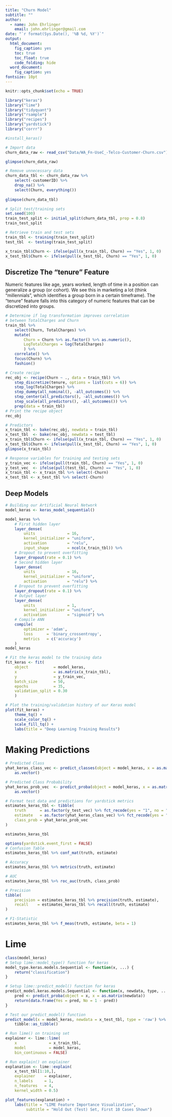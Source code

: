 ```yaml
---
title: "Churn Model"
subtitle: ""
author:
  - name: John Ehrlinger
    email: john.ehrlinger@gmail.com
date: "`r format(Sys.Date(), '%B %d, %Y')`"
output:
  html_document:
    fig_caption: yes
    toc: true
    toc_float: true
    code_folding: hide
  word_document:
    fig_caption: yes
fontsize: 10pt
---
```


```r
knitr::opts_chunk$set(echo = TRUE)

library("keras")
library("lime")
library("tidyquant")
library("rsample")
library("recipes")
library("yardstick")
library("corrr")

#install_keras()

# Import data
churn_data_raw <- read_csv("Data/WA_Fn-UseC_-Telco-Customer-Churn.csv")

glimpse(churn_data_raw)
```

```r

# Remove unnecessary data
churn_data_tbl <- churn_data_raw %>%
    select(-customerID) %>%
    drop_na() %>%
    select(Churn, everything())
    
glimpse(churn_data_tbl)
```

```r
# Split test/training sets
set.seed(100)
train_test_split <- initial_split(churn_data_tbl, prop = 0.8)
train_test_split
```

```r
# Retrieve train and test sets
train_tbl <- training(train_test_split)
test_tbl  <- testing(train_test_split) 

x_train_tbl$Churn <- ifelse(pull(x_train_tbl, Churn) == "Yes", 1, 0)
x_test_tbl$Churn <- ifelse(pull(x_test_tbl, Churn) == "Yes", 1, 0)

```

## Discretize The “tenure” Feature

Numeric features like age, years worked, length of time in a position can generalize a group (or cohort). We see this in marketing a lot (think “millennials”, which identifies a group born in a certain timeframe). The “tenure” feature falls into this category of numeric features that can be discretized into groups.

```r
# Determine if log transformation improves correlation 
# between TotalCharges and Churn
train_tbl %>%
    select(Churn, TotalCharges) %>%
    mutate(
        Churn = Churn %>% as.factor() %>% as.numeric(),
        LogTotalCharges = log(TotalCharges)
        ) %>%
    correlate() %>%
    focus(Churn) %>%
    fashion()

```



```r

# Create recipe
rec_obj <- recipe(Churn ~ ., data = train_tbl) %>%
    step_discretize(tenure, options = list(cuts = 6)) %>%
    step_log(TotalCharges) %>%
    step_dummy(all_nominal(), -all_outcomes()) %>%
    step_center(all_predictors(), -all_outcomes()) %>%
    step_scale(all_predictors(), -all_outcomes()) %>%
    prep(data = train_tbl)
# Print the recipe object
rec_obj

```


```r
# Predictors
x_train_tbl <- bake(rec_obj, newdata = train_tbl)
x_test_tbl  <- bake(rec_obj, newdata = test_tbl)
x_train_tbl$Churn <- ifelse(pull(x_train_tbl, Churn) == "Yes", 1, 0)
x_test_tbl$Churn <- ifelse(pull(x_test_tbl, Churn) == "Yes", 1, 0)
glimpse(x_train_tbl)
```

```r
# Response variables for training and testing sets
y_train_vec <- ifelse(pull(train_tbl, Churn) == "Yes", 1, 0)
y_test_vec  <- ifelse(pull(test_tbl, Churn) == "Yes", 1, 0)
x_train_tbl <- x_train_tbl %>% select(-Churn)
x_test_tbl <- x_test_tbl %>% select(-Churn)

```

## Deep Models


```r
# Building our Artificial Neural Network
model_keras <- keras_model_sequential()

model_keras %>% 
    # First hidden layer
    layer_dense(
        units              = 16, 
        kernel_initializer = "uniform", 
        activation         = "relu", 
        input_shape        = ncol(x_train_tbl)) %>% 
    # Dropout to prevent overfitting
    layer_dropout(rate = 0.1) %>%
    # Second hidden layer
    layer_dense(
        units              = 16, 
        kernel_initializer = "uniform", 
        activation         = "relu") %>% 
    # Dropout to prevent overfitting
    layer_dropout(rate = 0.1) %>%
    # Output layer
    layer_dense(
        units              = 1, 
        kernel_initializer = "uniform", 
        activation         = "sigmoid") %>% 
    # Compile ANN
    compile(
        optimizer = 'adam',
        loss      = 'binary_crossentropy',
        metrics   = c('accuracy')
    )
model_keras

```


```r
# Fit the keras model to the training data
fit_keras <- fit(
    object           = model_keras, 
    x                = as.matrix(x_train_tbl), 
    y                = y_train_vec,
    batch_size       = 50, 
    epochs           = 35,
    validation_split = 0.30
    )

```


```r
# Plot the training/validation history of our Keras model
plot(fit_keras) +
    theme_tq() +
    scale_color_tq() +
    scale_fill_tq() +
    labs(title = "Deep Learning Training Results")
```

# Making Predictions

```r
# Predicted Class
yhat_keras_class_vec <- predict_classes(object = model_keras, x = as.matrix(x_test_tbl)) %>%
    as.vector()

# Predicted Class Probability
yhat_keras_prob_vec  <- predict_proba(object = model_keras, x = as.matrix(x_test_tbl)) %>%
    as.vector()
```



```r
# Format test data and predictions for yardstick metrics
estimates_keras_tbl <- tibble(
    truth      = as.factor(y_test_vec) %>% fct_recode(yes = "1", no = "0"),
    estimate   = as.factor(yhat_keras_class_vec) %>% fct_recode(yes = "1", no = "0"),
    class_prob = yhat_keras_prob_vec
)

estimates_keras_tbl
```


```r
options(yardstick.event_first = FALSE)
# Confusion Table
estimates_keras_tbl %>% conf_mat(truth, estimate)
```


```r

# Accuracy
estimates_keras_tbl %>% metrics(truth, estimate)
```

```r
# AUC
estimates_keras_tbl %>% roc_auc(truth, class_prob)
```


```r
# Precision
tibble(
    precision = estimates_keras_tbl %>% precision(truth, estimate),
    recall    = estimates_keras_tbl %>% recall(truth, estimate)
)
```

```r
# F1-Statistic
estimates_keras_tbl %>% f_meas(truth, estimate, beta = 1)
```

# Lime

```r
class(model_keras)
# Setup lime::model_type() function for keras
model_type.keras.models.Sequential <- function(x, ...) {
    return("classification")
}

# Setup lime::predict_model() function for keras
predict_model.keras.models.Sequential <- function(x, newdata, type, ...) {
    pred <- predict_proba(object = x, x = as.matrix(newdata))
    return(data.frame(Yes = pred, No = 1 - pred))
}
```


```r
# Test our predict_model() function
predict_model(x = model_keras, newdata = x_test_tbl, type = 'raw') %>%
    tibble::as_tibble()
```
```r
# Run lime() on training set
explainer <- lime::lime(
    x              = x_train_tbl, 
    model          = model_keras, 
    bin_continuous = FALSE)

# Run explain() on explainer
explanation <- lime::explain(
    x_test_tbl[1:10,], 
    explainer    = explainer, 
    n_labels     = 1, 
    n_features   = 4,
    kernel_width = 0.5)

```




```r
plot_features(explanation) +
    labs(title = "LIME Feature Importance Visualization",
         subtitle = "Hold Out (Test) Set, First 10 Cases Shown")

```

```r

```